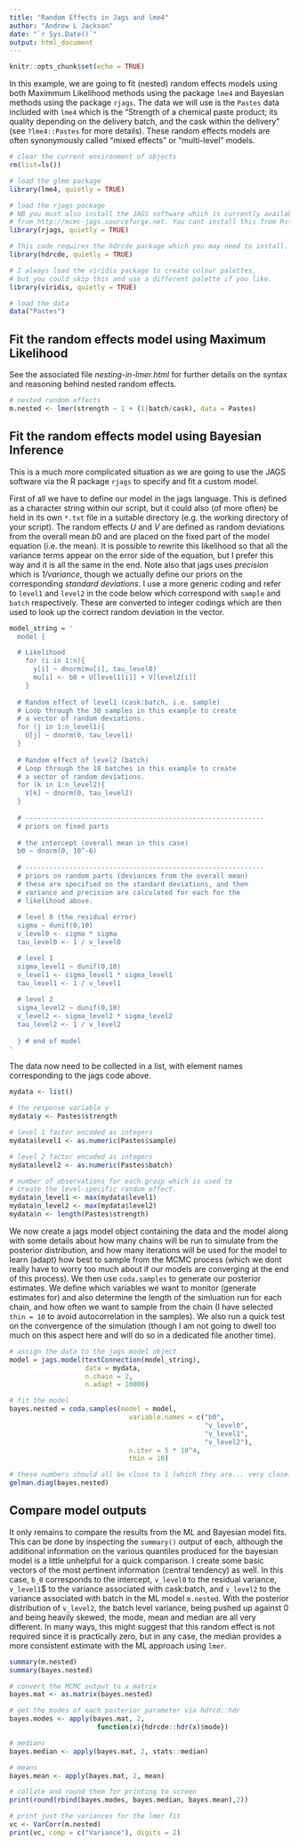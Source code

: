 ```yaml
---
title: "Random Effects in Jags and lme4"
author: "Andrew L Jackson"
date: "`r Sys.Date()`"
output: html_document
---
```


```r
knitr::opts_chunk$set(echo = TRUE)
```

In this example, we are going to fit (nested) random effects models using both Maximmum Likelihood methods using the package `lme4` and Bayesian methods using the package `rjags`. The data we will use is the `Pastes` data included with `lme4` which is the "Strength of a chemical paste product; its quality depending on the delivery batch, and the cask within the delivery" (see `?lme4::Pastes` for more details).  These random effects models are often synonymously called "mixed effects" or "multi-level" models.


```r
# clear the current environment of objects
rm(list=ls())

# load the glmm package
library(lme4, quietly = TRUE)

# load the rjags package
# NB you must also install the JAGS software which is currently available
# from http://mcmc-jags.sourceforge.net. You cant install this from Rstudio # or R directly.
library(rjags, quietly = TRUE)

# This code requires the hdrcde package which you may need to install.
library(hdrcde, quietly = TRUE)

# I always load the viridis package to create colour palettes,
# but you could skip this and use a different palette if you like.
library(viridis, quietly = TRUE)

# load the data
data("Pastes")
```


## Fit the random effects model using Maximum Likelihood
See the associated file *nesting-in-lmer.html* for further details on the syntax and reasoning behind nested random effects.

```r
# nested random effects
m.nested <- lmer(strength ~ 1 + (1|batch/cask), data = Pastes)
```

## Fit the random effects model using Bayesian Inference
This is a much more complicated situation as we are going to use the JAGS software via the R package `rjags` to specify and fit a custom model.

First of all we have to define our model in the jags language. This is defined as a character string within our script, but it could also (of more often) be held in its own `*.txt` file in a suitable directory (e.g. the working directory of your script). The random effects $U$ and $V$ are defined as random deviations from the overall mean $b0$ and are placed on the fixed part of the model equation (i.e. the mean). It is possible to rewrite this likelihood so that all the variance terms appear on the error side of the equation, but I prefer this way and it is all the same in the end. Note also that jags uses *precision* which is *1/variance*, though we actually define our priors on the corresponding *standard deviations*. I use a more generic coding and refer to `level1` and `level2` in the code below which correspond with `sample` and `batch` respectively. These are converted to integer codings which are then used to look up the correct random deviation in the vector.

```r
model_string = '
  model {

  # Likelihood
    for (i in 1:n){
      y[i] ~ dnorm(mu[i], tau_level0)
      mu[i] <- b0 + U[level1[i]] + V[level2[i]]
    }
  
  # Random effect of level1 (cask:batch, i.e. sample)
  # Loop through the 30 samples in this example to create
  # a vector of random deviations.
  for (j in 1:n_level1){
    U[j] ~ dnorm(0, tau_level1)
  }
  
  # Random effect of level2 (batch)
  # Loop through the 10 batches in this example to create
  # a vector of random deviations.
  for (k in 1:n_level2){
    V[k] ~ dnorm(0, tau_level2)
  }
  
  # ------------------------------------------------------------
  # priors on fixed parts
  
  # the intercept (overall mean in this case)
  b0 ~ dnorm(0, 10^-6)
  
  # ------------------------------------------------------------
  # priors on random parts (deviances from the overall mean)
  # these are specified on the standard deviations, and then
  # variance and precision are calculated for each for the 
  # likelihood above.
  
  # level 0 (the residual error)
  sigma ~ dunif(0,10)
  v_level0 <- sigma * sigma
  tau_level0 <- 1 / v_level0

  # level 1
  sigma_level1 ~ dunif(0,10)
  v_level1 <- sigma_level1 * sigma_level1
  tau_level1 <- 1 / v_level1 
  
  # level 2
  sigma_level2 ~ dunif(0,10)
  v_level2 <- sigma_level2 * sigma_level2
  tau_level2 <- 1 / v_level2
  
  } # end of model
'
```

The data now need to be collected in a list, with element names corresponding to the jags code above.

```r
mydata <- list()

# the response variable y
mydata$y <- Pastes$strength

# level 1 factor encoded as integers
mydata$level1 <- as.numeric(Pastes$sample)

# level 2 factor encoded as integers
mydata$level2 <- as.numeric(Pastes$batch)

# number of observations for each group which is used to 
# create the level-specific random effect.
mydata$n_level1 <- max(mydata$level1)
mydata$n_level2 <- max(mydata$level2)
mydata$n <- length(Pastes$strength)
```

We now create a jags model object containing the data and the model along with some details about how many chains will be run to simulate from the posterior distribution, and how many iterations will be used for the model to learn (adapt) how best to sample from the MCMC process (which we dont really have to worry too much about if our models are converging at the end of this process). We then use `coda.samples` to generate our posterior estimates. We define which variables we want to monitor (generate estimates for) and also determine the length of the simluation run for each chain, and how often we want to sample from the chain (I have selected `thin = 10` to avoid autocorrelation in the samples). We also run a quick test on the convergence of the simulation (though I am not going to dwell too much on this aspect here and will do so in a dedicated file another time).

```r
# assign the data to the jags model object
model = jags.model(textConnection(model_string), 
                   data = mydata, 
                   n.chain = 2, 
                   n.adapt = 10000)

# fit the model
bayes.nested = coda.samples(model = model, 
                              variable.names = c("b0",
                                                 "v_level0",
                                                 "v_level1",
                                                 "v_level2"), 
                              n.iter = 5 * 10^4, 
                              thin = 10)

# these numbers should all be close to 1 (which they are... very close)
gelman.diag(bayes.nested)
```

## Compare model outputs
It only remains to compare the results from the ML and Bayesian model fits. This can be done by inspecting the `summary()` output of each, although the additional information on the various quantiles produced for the bayesian model is a little unhelpful for a quick comparison. I create some basic vectors of the most pertinent information (central tendency) as well. In this case, `b_0` corresponds to the intercept, `v_level0` to the residual variance, `v_level1`$ to the variance associated with cask:batch, and `v_level2` to the variance associated with batch in the ML model `m.nested`. With the posterior distribution of `v_level2`, the batch level variance, being pushed up against 0 and being heavily skewed, the mode, mean and median are all very different. In many ways, this might suggest that this random effect is not required since it is practically zero, but in any case, the median provides a more consistent estimate with the ML approach using `lmer`.

```r
summary(m.nested)
summary(bayes.nested)

# convert the MCMC output to a matrix
bayes.mat <- as.matrix(bayes.nested)

# get the modes of each posterior parameter via hdrcd::hdr
bayes.modes <- apply(bayes.mat, 2, 
                      function(x){hdrcde::hdr(x)$mode})

# medians
bayes.median <- apply(bayes.mat, 2, stats::median)

# means
bayes.mean <- apply(bayes.mat, 2, mean)

# collate and round them for printing to screen
print(round(rbind(bayes.modes, bayes.median, bayes.mean),2))

# print just the variances for the lmer fit
vc <- VarCorr(m.nested)
print(vc, comp = c("Variance"), digits = 2)

```




